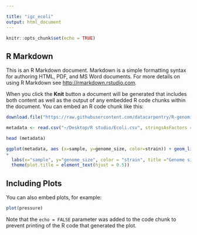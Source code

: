```yaml
---

title: "igc_ecoli"
output: html_document
---
```


```r
knitr::opts_chunk$set(echo = TRUE)
```

## R Markdown

This is an R Markdown document. Markdown is a simple formatting syntax for authoring HTML, PDF, and MS Word documents. For more details on using R Markdown see <http://rmarkdown.rstudio.com>.

When you click the **Knit** button a document will be generated that includes both content as well as the output of any embedded R code chunks within the document. You can embed an R code chunk like this:

```r
download.file("https://raw.githubusercontent.com/datacarpentry/R-genomics/gh-pages/data/Ecoli_metadata.csv", destfile = "Desktop/R studio/Ecoli.csv")

metadata <- read.csv("~/Desktop/R studio/Ecoli.csv", stringsAsFactors = FALSE)

head (metadata)

ggplot(metadata, aes (x=sample, y=genome_size, color=strain)) + geom_line() + scale_color_d
+
  labs(x="sample", y="genome_size", color = "strain", title ="Genome size per sample", subtitle = "Exploring the data", caption = "Source:Gapminder") +
  theme(plot.title = element_text(hjust = 0.5))
```

## Including Plots

You can also embed plots, for example:

```r
plot(pressure)
```

Note that the `echo = FALSE` parameter was added to the code chunk to prevent printing of the R code that generated the plot.
